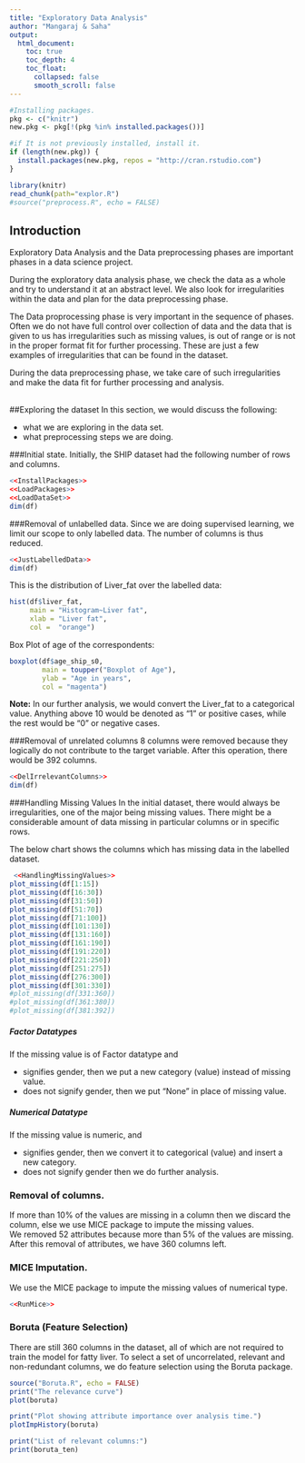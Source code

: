 ```yaml
---
title: "Exploratory Data Analysis"
author: "Mangaraj & Saha"
output: 
  html_document:
    toc: true
    toc_depth: 4 
    toc_float:
      collapsed: false
      smooth_scroll: false 
---
```

```r
#Installing packages. 
pkg <- c("knitr")
new.pkg <- pkg[!(pkg %in% installed.packages())]

#if It is not previously installed, install it. 
if (length(new.pkg)) {
  install.packages(new.pkg, repos = "http://cran.rstudio.com")
}

library(knitr)
read_chunk(path="explor.R") 
#source("preprocess.R", echo = FALSE)
```
## Introduction 
Exploratory Data Analysis and the Data preprocessing phases are important phases in a data science project.<br /> 

During the exploratory data analysis phase, we check the data as a whole and try to understand it at an abstract level. We also look for irregularities within the data and plan for the data preprocessing phase. <br/> 

The Data proprocessing phase is very important in the sequence of phases. Often we do not have full control over collection of data and the data that is given to us has irregularities such as missing values, is out of range or is not in the proper format fit for further processing. These are just a few examples of irregularities that can be found in the dataset. <br />

During the data preprocessing phase, we take care of such irregularities and make the data fit for further processing and analysis. <br />
<br />

##Exploring the dataset 
In this section, we would discuss the following:

* what we are exploring in the data set. 
* what preprocessing steps we are doing. 

###Initial state.
Initially, the SHIP dataset had the following number of rows and columns.
```r
<<InstallPackages>>
<<LoadPackages>>
<<LoadDataSet>>
dim(df)
```

###Removal of unlabelled data. 
Since we are doing supervised learning, we limit our scope to only labelled data. The number of columns is thus reduced.
```r
<<JustLabelledData>>
dim(df)  
```

This is the distribution of Liver_fat over the labelled data: 
```r
hist(df$liver_fat,
     main = "Histogram~Liver fat",
     xlab = "Liver fat",
     col =  "orange")
```

Box Plot of age of the correspondents: <br/>
```r
boxplot(df$age_ship_s0,
        main = toupper("Boxplot of Age"),
        ylab = "Age in years",
        col = "magenta")
```
**Note:** In our further analysis, we would convert the Liver_fat to a categorical value. Anything above 10 would be denoted as "1" or positive cases, while the rest would be "0" or negative cases.

###Removal of unrelated columns
8 columns were removed because they logically do not contribute to the target variable. After this operation, there would be 392 columns. 
```r
<<DelIrrelevantColumns>> 
dim(df)
```

###Handling Missing Values
In the initial dataset, there would always be irregularities, one of the major being missing values. There might be a considerable amount of data missing in particular columns or in specific rows. <br /> 

The below chart shows the columns which has missing data in the labelled dataset. 

```r
 <<HandlingMissingValues>> 
plot_missing(df[1:15])
plot_missing(df[16:30])
plot_missing(df[31:50])
plot_missing(df[51:70])
plot_missing(df[71:100])
plot_missing(df[101:130])
plot_missing(df[131:160])
plot_missing(df[161:190])
plot_missing(df[191:220])
plot_missing(df[221:250])
plot_missing(df[251:275])
plot_missing(df[276:300])
plot_missing(df[301:330])
#plot_missing(df[331:360])
#plot_missing(df[361:380])
#plot_missing(df[381:392])
```

##### Factor Datatypes
If the missing value is of Factor datatype and 

* signifies gender, then we put a new category (value) instead of missing value.
* does not signify gender, then we put "None" in place of missing value.

##### Numerical Datatype
If the missing value is numeric, and 

* signifies gender, then we convert it to categorical (value) and insert a new category. 
* does not signify gender then we do further analysis. 

### Removal of columns.

If more than 10% of the values are missing in a column then we discard the column, else we use MICE package to impute the missing values. <br />
We removed 52 attributes because more than 5% of the values are missing. <br />
After this removal of attributes, we have 360 columns left. 

### MICE Imputation. 
We use the MICE package to impute the missing values of numerical type.
```r
<<RunMice>>
```
### Boruta (Feature Selection)
There are still 360 columns in the dataset, all of which are not required to train the model for fatty liver. To select a set of uncorrelated, relevant and non-redundant columns, we do feature selection using the Boruta package.
```r
source("Boruta.R", echo = FALSE)
print("The relevance curve")
plot(boruta)

print("Plot showing attribute importance over analysis time.")
plotImpHistory(boruta)

print("List of relevant columns:")
print(boruta_ten)
```